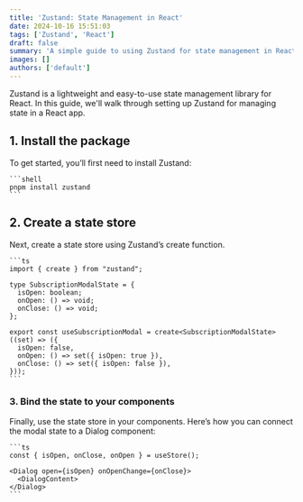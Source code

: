 ```yaml
---
title: 'Zustand: State Management in React'
date: 2024-10-16 15:51:03
tags: ['Zustand', 'React']
draft: false
summary: 'A simple guide to using Zustand for state management in React.'
images: []
authors: ['default']
---
```


Zustand is a lightweight and easy-to-use state management library for React. In this guide, we'll walk through setting up Zustand for managing state in a React app.

## 1. Install the package

To get started, you’ll first need to install Zustand:

    ```shell
    pnpm install zustand
    ```

## 2. Create a state store

Next, create a state store using Zustand’s create function.

    ```ts
    import { create } from "zustand";

    type SubscriptionModalState = {
      isOpen: boolean;
      onOpen: () => void;
      onClose: () => void;
    };

    export const useSubscriptionModal = create<SubscriptionModalState>((set) => ({
      isOpen: false,
      onOpen: () => set({ isOpen: true }),
      onClose: () => set({ isOpen: false }),
    }));
    ```

### 3. Bind the state to your components

Finally, use the state store in your components. Here’s how you can connect the modal state to a Dialog component:

    ```ts
    const { isOpen, onClose, onOpen } = useStore();

    <Dialog open={isOpen} onOpenChange={onClose}>
      <DialogContent>
    </Dialog>
    ```
